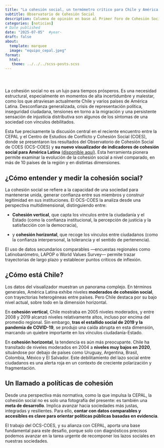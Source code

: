 ```yaml
---
title: "La cohesión social, un termómetro crítico para Chile y América LatinaL"
subtitle: Observatorio de Cohesión Social
description: Columna de opinión en base al Primer Foro de Cohesión Social 2025 OCS-CEPAL celebrado el pasado 30 de julio.
categories: [noticias]
# Date published
date: "2025-07-05"  #year-
draft: false
about:
  template: marquee
  image: "equipo_cepal.jpeg"
format: 
  html: 
   theme: ../../../scss-posts.scss
---
```


<div style="display: flex; align-items: center; gap: 1rem; flex-wrap: wrap;">

  <a href="https://x.com/CentroCOES/status/1947356705081131071" target="_blank" style="text-decoration: none; color: inherit;">
    <i class="bi bi-twitter-x" style="font-size: 1.5rem;"></i>
  </a>

  <a href="https://coes.cl/2025/07/31/coes-y-cepal-abordan-los-desafios-de-la-cohesion-social-en-america-latina/" target="_blank" style="text-decoration: none; color: inherit;">
    <i class="bi bi-globe" style="font-size: 1.5rem;"></i>
  </a>

  <a href="https://www.instagram.com/p/DMYQ_p_uPW8/?utm_source=ig_web_copy_link&igsh=MzRlODBiNWFlZA==" target="_blank" style="text-decoration: none; color: inherit;">
    <i class="bi bi-instagram" style="font-size: 1.5rem;"></i>
  </a>

</div>


La cohesión social no es un lujo para tiempos prósperos. Es una necesidad estructural, especialmente en momentos de alta incertidumbre y malestar, como los que atraviesan actualmente Chile y varios países de América Latina. Desconfianza generalizada, crisis de representación política, inseguridad ciudadana, tensiones en torno a la migración y una persistente sensación de injusticia distributiva son algunos de los síntomas de una sociedad con vínculos debilitados.

Esta fue precisamente la discusión central en el reciente encuentro entre la CEPAL y el Centro de Estudios de Conflicto y Cohesión Social (COES), donde se presentaron los resultados del Observatorio de Cohesión Social de COES (OCS-COES) y **su nuevo visualizador de indicadores de cohesión social para América Latina** [(disponible aquí)](https://ocs-coes.com/analisis/visualizador-latam/). Esta herramienta pionera permite examinar la evolución de la cohesión social a nivel comparado, en más de 10 países de la región y en distintas dimensiones.

## ¿Cómo entender y medir la cohesión social?

La cohesión social se refiere a la capacidad de una sociedad para mantenerse unida, generar confianza entre sus miembros y construir legitimidad en sus instituciones. El OCS-COES la analiza desde una perspectiva multidimensional, distinguiendo entre:

- **Cohesión vertical**, que capta los vínculos entre la ciudadanía y el Estado (como la confianza institucional, la percepción de justicia y la satisfacción con la democracia),

- y **cohesión horizontal**, que recoge los vínculos entre ciudadanos (como la confianza interpersonal, la tolerancia y el sentido de pertenencia).

El uso de datos secundarios comparables —encuestas regionales como Latinobarómetro, LAPOP o World Values Survey— permite trazar trayectorias de largo plazo y establecer puntos críticos de inflexión.

## ¿Cómo está Chile?

Los datos del visualizador muestran un panorama complejo. En términos generales, América Latina exhibe niveles **moderados de cohesión social**, con trayectorias heterogéneas entre países. Pero Chile destaca por su bajo nivel actual, sobre todo en la dimensión horizontal.

En **cohesión vertical**, Chile mostraba en 2005 niveles moderados, y entre 2008 y 2019 alcanzó niveles relativamente altos, incluso por encima del promedio regional. Sin embargo, **tras el estallido social de 2019 y la pandemia de COVID-19**, se produjo una caída abrupta en esta dimensión, marcando un quiebre importante en los vínculos ciudadanía-Estado.

En **cohesión horizontal**, la tendencia es aún más preocupante. Chile ha transitado de niveles moderados en 2004 a **niveles muy bajos en 2020**, situándose por debajo de países como Uruguay, Argentina, Brasil, Colombia, México y El Salvador. Este debilitamiento del lazo social entre ciudadanos es una alerta roja en un contexto de creciente polarización y fragmentación.

## Un llamado a políticas de cohesión

Desde una perspectiva más normativa, como la que impulsa la CEPAL, la cohesión social no es solo una fotografía del presente: es también una **meta de desarrollo**. Implica avanzar hacia sociedades más justas, integradas y resilientes. Para ello, **contar con datos comparables y accesibles es clave para orientar políticas públicas basadas en evidencia**.

El trabajo del OCS-COES, y su alianza con CEPAL, aporta una base fundamental para este desafío, porque solo con diagnósticos precisos podemos avanzar en la tarea urgente de recomponer los lazos sociales en nuestras sociedades.

